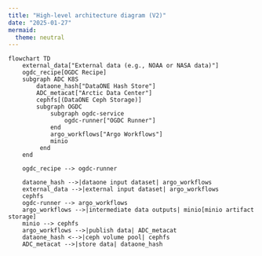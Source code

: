 ```yaml
---
title: "High-level architecture diagram (V2)"
date: "2025-01-27"
mermaid:
  theme: neutral
---
```


```mermaid
flowchart TD
    external_data["External data (e.g., NOAA or NASA data)"]
    ogdc_recipe[OGDC Recipe]
    subgraph ADC K8S
        dataone_hash["DataONE Hash Store"]
        ADC_metacat["Arctic Data Center"]
        cephfs[(DataONE Ceph Storage)]
        subgraph OGDC
            subgraph ogdc-service
                ogdc-runner["OGDC Runner"]
            end
            argo_workflows["Argo Workflows"]
            minio
         end
    end

    ogdc_recipe --> ogdc-runner

    dataone_hash -->|dataone input dataset| argo_workflows
    external_data -->|external input dataset| argo_workflows
    cephfs
    ogdc-runner --> argo_workflows
    argo_workflows -->|intermediate data outputs| minio[minio artifact storage]
    minio --> cephfs
    argo_workflows -->|publish data| ADC_metacat
    dataone_hash <-->|ceph volume pool| cephfs
    ADC_metacat -->|store data| dataone_hash
```
